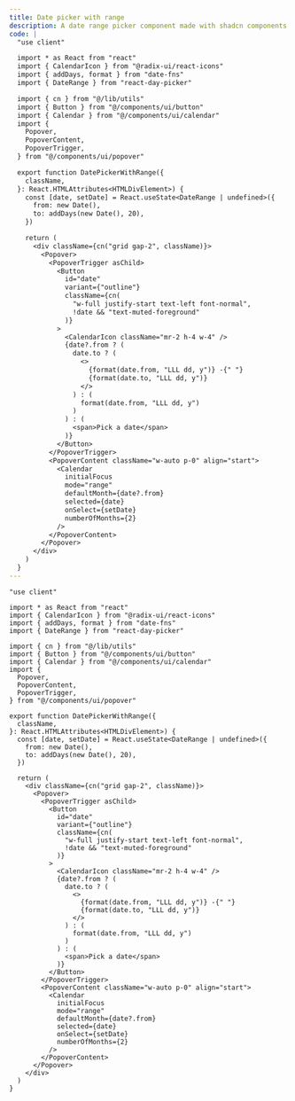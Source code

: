 ```yaml
---
title: Date picker with range
description: A date range picker component made with shadcn components
code: |
  "use client"

  import * as React from "react"
  import { CalendarIcon } from "@radix-ui/react-icons"
  import { addDays, format } from "date-fns"
  import { DateRange } from "react-day-picker"

  import { cn } from "@/lib/utils"
  import { Button } from "@/components/ui/button"
  import { Calendar } from "@/components/ui/calendar"
  import {
    Popover,
    PopoverContent,
    PopoverTrigger,
  } from "@/components/ui/popover"

  export function DatePickerWithRange({
    className,
  }: React.HTMLAttributes<HTMLDivElement>) {
    const [date, setDate] = React.useState<DateRange | undefined>({
      from: new Date(),
      to: addDays(new Date(), 20),
    })

    return (
      <div className={cn("grid gap-2", className)}>
        <Popover>
          <PopoverTrigger asChild>
            <Button
              id="date"
              variant={"outline"}
              className={cn(
                "w-full justify-start text-left font-normal",
                !date && "text-muted-foreground"
              )}
            >
              <CalendarIcon className="mr-2 h-4 w-4" />
              {date?.from ? (
                date.to ? (
                  <>
                    {format(date.from, "LLL dd, y")} -{" "}
                    {format(date.to, "LLL dd, y")}
                  </>
                ) : (
                  format(date.from, "LLL dd, y")
                )
              ) : (
                <span>Pick a date</span>
              )}
            </Button>
          </PopoverTrigger>
          <PopoverContent className="w-auto p-0" align="start">
            <Calendar
              initialFocus
              mode="range"
              defaultMonth={date?.from}
              selected={date}
              onSelect={setDate}
              numberOfMonths={2}
            />
          </PopoverContent>
        </Popover>
      </div>
    )
  }
---
```


```tsx
"use client"

import * as React from "react"
import { CalendarIcon } from "@radix-ui/react-icons"
import { addDays, format } from "date-fns"
import { DateRange } from "react-day-picker"

import { cn } from "@/lib/utils"
import { Button } from "@/components/ui/button"
import { Calendar } from "@/components/ui/calendar"
import {
  Popover,
  PopoverContent,
  PopoverTrigger,
} from "@/components/ui/popover"

export function DatePickerWithRange({
  className,
}: React.HTMLAttributes<HTMLDivElement>) {
  const [date, setDate] = React.useState<DateRange | undefined>({
    from: new Date(),
    to: addDays(new Date(), 20),
  })

  return (
    <div className={cn("grid gap-2", className)}>
      <Popover>
        <PopoverTrigger asChild>
          <Button
            id="date"
            variant={"outline"}
            className={cn(
              "w-full justify-start text-left font-normal",
              !date && "text-muted-foreground"
            )}
          >
            <CalendarIcon className="mr-2 h-4 w-4" />
            {date?.from ? (
              date.to ? (
                <>
                  {format(date.from, "LLL dd, y")} -{" "}
                  {format(date.to, "LLL dd, y")}
                </>
              ) : (
                format(date.from, "LLL dd, y")
              )
            ) : (
              <span>Pick a date</span>
            )}
          </Button>
        </PopoverTrigger>
        <PopoverContent className="w-auto p-0" align="start">
          <Calendar
            initialFocus
            mode="range"
            defaultMonth={date?.from}
            selected={date}
            onSelect={setDate}
            numberOfMonths={2}
          />
        </PopoverContent>
      </Popover>
    </div>
  )
}
```